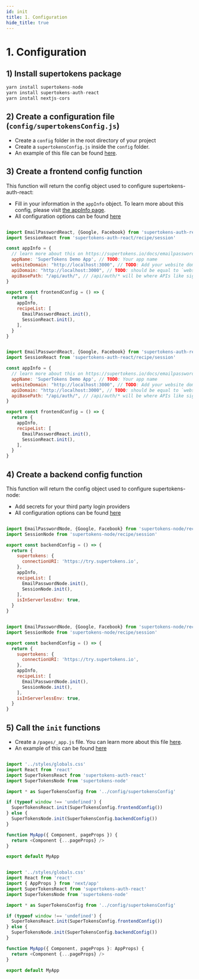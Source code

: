 ```yaml
---
id: init
title: 1. Configuration
hide_title: true
---
```


# 1. Configuration

## 1) Install supertokens package
```js
yarn install supertokens-node
yarn install supertokens-auth-react
yarn install nextjs-cors
```

## 2) Create a configuration file (`config/supertokensConfig.js`)
- Create a `config` folder in the root directory of your project
- Create a `supertokensConfig.js` inside the `config` folder.
- An example of this file can be found [here](https://github.com/supertokens/next.js/blob/canary/examples/with-supertokens/config/supertokensConfig.js).


## 3) Create a frontend config function
This function will return the config object used to configure supertokens-auth-react:
- Fill in your information in the `appInfo` object. To learn more about this config, please visit [the appInfo page](../appinfo).
- All configuration options can be found [here](/docs/auth-react/emailpassword/init)

<!--DOCUSAURUS_CODE_TABS-->
<!--/config/supertokensConfig.js-->
```js

import EmailPasswordReact, {Google, Facebook} from 'supertokens-auth-react/recipe/emailpassword'
import SessionReact from 'supertokens-auth-react/recipe/session'

const appInfo = {
  // learn more about this on https://supertokens.io/docs/emailpassword/appinfo
  appName: 'SuperTokens Demo App', // TODO: Your app name
  websiteDomain: "http://localhost:3000", // TODO: Add your website domain
  apiDomain: "http://localhost:3000", // TODO: should be equal to `websiteDomain` in case using the `api` folder for APIs
  apiBasePath: "/api/auth/", // /api/auth/* will be where APIs like sign out, sign in will be exposed
}

export const frontendConfig = () => {
  return {
    appInfo,
    recipeList: [
      EmailPasswordReact.init(),
      SessionReact.init(),
    ],
  }
}

```
<!--/config/supertokensConfig.ts-->
```js

import EmailPasswordReact, {Google, Facebook} from 'supertokens-auth-react/recipe/emailpassword'
import SessionReact from 'supertokens-auth-react/recipe/session'

const appInfo = {
  // learn more about this on https://supertokens.io/docs/emailpassword/appinfo
  appName: 'SuperTokens Demo App', // TODO: Your app name
  websiteDomain: "http://localhost:3000", // TODO: Add your website domain
  apiDomain: "http://localhost:3000", // TODO: should be equal to `websiteDomain` in case using the `api` folder for APIs
  apiBasePath: "/api/auth/", // /api/auth/* will be where APIs like sign out, sign in will be exposed
}

export const frontendConfig = () => {
  return {
    appInfo,
    recipeList: [
      EmailPasswordReact.init(),
      SessionReact.init(),
    ],
  }
}

```
<!--END_DOCUSAURUS_CODE_TABS-->

## 4) Create a backend config function
This function will return the config object used to configure supertokens-node:
- Add secrets for your third party login providers
- All configuration options can be found [here](/docs/nodejs/emailpassword/init)

<!--DOCUSAURUS_CODE_TABS-->
<!--/config/supertokensConfig.js-->
```js

import EmailPasswordNode, {Google, Facebook} from 'supertokens-node/recipe/emailpassword'
import SessionNode from 'supertokens-node/recipe/session'

export const backendConfig = () => {
  return {
    supertokens: {
      connectionURI: 'https://try.supertokens.io',
    },
    appInfo,
    recipeList: [
      EmailPasswordNode.init(),
      SessionNode.init(),
    ],
    isInServerlessEnv: true,
  }
}

```
<!--/config/supertokensConfig.ts-->
```js

import EmailPasswordNode, {Google, Facebook} from 'supertokens-node/recipe/emailpassword'
import SessionNode from 'supertokens-node/recipe/session'

export const backendConfig = () => {
  return {
    supertokens: {
      connectionURI: 'https://try.supertokens.io',
    },
    appInfo,
    recipeList: [
      EmailPasswordNode.init(),
      SessionNode.init(),
    ],
    isInServerlessEnv: true,
  }
}

```
<!--END_DOCUSAURUS_CODE_TABS-->

## 5) Call the `init` functions

- Create a `/pages/_app.js` file. You can learn more about this file [here](https://nextjs.org/docs/advanced-features/custom-app).
- An example of this can be found [here](https://github.com/supertokens/next.js/blob/canary/examples/with-supertokens/pages/_app.js)

<!--DOCUSAURUS_CODE_TABS-->
<!--/pages/_app.js-->

```js

import '../styles/globals.css'
import React from 'react'
import SuperTokensReact from 'supertokens-auth-react'
import SuperTokensNode from 'supertokens-node'

import * as SuperTokensConfig from '../config/supertokensConfig'

if (typeof window !== 'undefined') {
  SuperTokensReact.init(SuperTokensConfig.frontendConfig())
} else {
  SuperTokensNode.init(SuperTokensConfig.backendConfig())
}

function MyApp({ Component, pageProps }) {
  return <Component {...pageProps} />
}

export default MyApp
```
<!--/pages/_app.ts-->

```js

import '../styles/globals.css'
import React from 'react'
import { AppProps } from 'next/app'
import SuperTokensReact from 'supertokens-auth-react'
import SuperTokensNode from 'supertokens-node'

import * as SuperTokensConfig from '../config/supertokensConfig'

if (typeof window !== 'undefined') {
  SuperTokensReact.init(SuperTokensConfig.frontendConfig())
} else {
  SuperTokensNode.init(SuperTokensConfig.backendConfig())
}

function MyApp({ Component, pageProps }: AppProps) {
  return <Component {...pageProps} />
}

export default MyApp
```

<!--END_DOCUSAURUS_CODE_TABS-->
